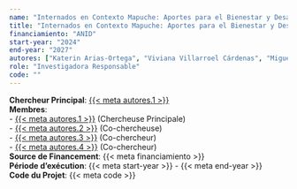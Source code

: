 ```yaml
---
name: "Internados en Contexto Mapuche: Aportes para el Bienestar y Desarrollo de la Identidad Sociocultural que Favorezcan la Educación en Contexto Indígena"
title: "Internados en Contexto Mapuche: Aportes para el Bienestar y Desarrollo de la Identidad Sociocultural que Favorezcan la Educación en Contexto Indígena"
financiamiento: "ANID"
start-year: "2024"
end-year: "2027"
autores: ["Katerin Arias-Ortega", "Viviana Villarroel Cárdenas", "Miguel Del Pino Sepúlveda", "Segundo Quintriqueo Millán"]
role: "Investigadora Responsable"
code: ""
---
```

**Chercheur Principal**: [{{< meta autores.1 >}}](../members/current/Katerin Arias-Ortega.qmd)  
**Membres**:  
  - [{{< meta autores.1 >}}](../members/current/Katerin Arias-Ortega.qmd) (Chercheuse Principale)  
  - [{{< meta autores.2 >}}](../members/current/Viviana Villarroel Cárdenas.qmd) (Co-chercheuse)  
  - [{{< meta autores.3 >}}](../members/current/Miguel Del Pino Sepúlveda.qmd) (Co-chercheur)  
  - [{{< meta autores.4 >}}](../members/current/Segundo Quintriqueo Millán.qmd) (Co-chercheur)  
**Source de Financement**: {{< meta financiamiento >}}  
**Période d'exécution**: {{< meta start-year >}} - {{< meta end-year >}}  
**Code du Projet**: {{< meta code >}}  
